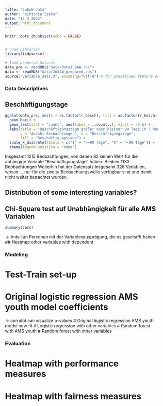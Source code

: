 ```yaml
---
title: "JuSaW data"
author: "Viktoria Szabo"
date: "13 3 2022"
output: html_document
---
```


```r
knitr::opts_chunk$set(echo = FALSE)


# Load Libraries
library(tidyverse)

# load preperad dataset
data_pre <- readRDS("data/dataJuSAW.rds")
data <- readRDS("data/JuSAW_prepared.rds")
source("variable_sets.R", encoding="utf-8") # for predefined feature sets
```

### Data Descriptives

## Beschäftigungstage
```r
ggplot(data_pre, aes(x = as.factor(r_besch), fill = as.factor(r_besch))) +
  geom_bar() +
  geom_text(stat = "count", aes(label = ..count..), vjust = -0.5) +
  labs(title = "Beschäftigungstage größer oder kleiner 90 Tage in 7 Monaten",
       y = "Anzahl Beobachtungen", x = "Beschäftigungstage",
       fill = "Beschäftigungstage") +
  scale_x_discrete(labels = c("1" = ">=90 Tage", "0" = "<90 Tage")) +
  theme(legend.position = "none")

```
Insgesamt 1215 Beobachtungen, von denen 82 keinen Wert für die abhängige Variable "Beschäftigungstage" haben. Bleiben 1133 Beobachtungen
Weiterhin hat der Datensatz insgesamt 326 Variablen, wovon ... nur für die zweite Beobachtungswelle verfügbar sind und damit nicht weiter betrachtet wurden.

## Distribution of some interesting variables?
## Chi-Square test auf Unabhängigkeit für alle AMS Variablen 
```r
summary(cars)
```
-> Anteil an Personen mit der Variablenausprägung, die es geschafft haben
## Heatmap other variables with dependent


### Modeling

# Test-Train set-up
# Original logistic regression AMS youth model coefficients
-> corrplot can visualize p-values
# Original logistic regression AMS youth model new fit
# Logistic regression with other variables
# Random forest with AMS youth
# Random forest with other variables

### Evaluation

# Heatmap with performance measures
# Heatmap with fairness measures

